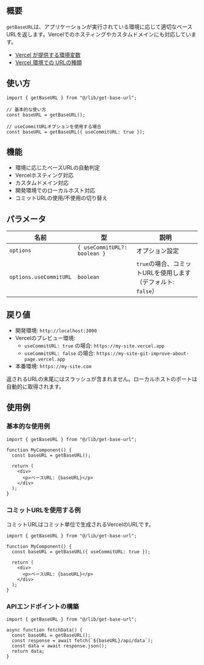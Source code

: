 
<DemoCanvas>
  <Demo />
</DemoCanvas>

## 概要

`getBaseURL`は、アプリケーションが実行されている環境に応じて適切なベースURLを返します。Vercelでのホスティングやカスタムドメインにも対応しています。

- [Vercel が提供する環境変数](https://vercel.com/docs/environment-variables/system-environment-variables)
- [Vercel 環境での URLの種類](https://vercel.com/docs/deployments/generated-urls)

## 使い方

```tsx
import { getBaseURL } from "@/lib/get-base-url";

// 基本的な使い方
const baseURL = getBaseURL();

// useCommitURLオプションを使用する場合
const baseURL = getBaseURL({ useCommitURL: true });
```

## 機能

- 環境に応じたベースURLの自動判定
- Vercelホスティング対応
- カスタムドメイン対応
- 開発環境でのローカルホスト対応
- コミットURLの使用/不使用の切り替え

## パラメータ

| 名前 | 型 | 説明 |
|------|-----|------|
| `options` | `{ useCommitURL?: boolean }` | オプション設定 |
| `options.useCommitURL` | `boolean` | `true`の場合、コミットURLを使用します（デフォルト: `false`） |

## 戻り値

- 開発環境: `http://localhost:3000`
- Vercelのプレビュー環境:
  - `useCommitURL: true` の場合: `https://my-site.vercel.app`
  - `useCommitURL: false` の場合: `https://my-site-git-improve-about-page.vercel.app`
- 本番環境: `https://my-site.com`

返されるURLの末尾にはスラッシュが含まれません。ローカルホストのポートは自動的に取得されます。

## 使用例

### 基本的な使用例

```tsx
import { getBaseURL } from "@/lib/get-base-url";

function MyComponent() {
  const baseURL = getBaseURL();
  
  return (
    <div>
      <p>ベースURL: {baseURL}</p>
    </div>
  );
}
```

### コミットURLを使用する例

コミットURLはコミット単位で生成されるVercelのURLです。

```tsx
import { getBaseURL } from "@/lib/get-base-url";

function MyComponent() {
  const baseURL = getBaseURL({ useCommitURL: true });
  
  return (
    <div>
      <p>ベースURL: {baseURL}</p>
    </div>
  );
}
```

### APIエンドポイントの構築

```tsx
import { getBaseURL } from "@/lib/get-base-url";

async function fetchData() {
  const baseURL = getBaseURL();
  const response = await fetch(`${baseURL}/api/data`);
  const data = await response.json();
  return data;
}
```